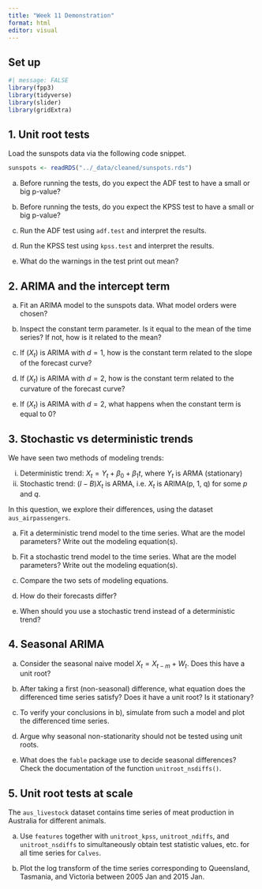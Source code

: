 ```yaml
---
title: "Week 11 Demonstration"
format: html
editor: visual
---
```


## Set up

```r
#| message: FALSE
library(fpp3)
library(tidyverse)
library(slider)
library(gridExtra)
```

## 1. Unit root tests

Load the sunspots data via the following code snippet.

```r
sunspots <- readRDS("../_data/cleaned/sunspots.rds")
```

a.  Before running the tests, do you expect the ADF test to have a small or big p-value?

b.  Before running the tests, do you expect the KPSS test to have a small or big p-value?

c.  Run the ADF test using `adf.test` and interpret the results.

d.  Run the KPSS test using `kpss.test` and interpret the results.

e.  What do the warnings in the test print out mean?

## 2. ARIMA and the intercept term

a.  Fit an ARIMA model to the sunspots data. What model orders were chosen?

b.  Inspect the constant term parameter. Is it equal to the mean of the time series? If not, how is it related to the mean?

c.  If $(X_t)$ is ARIMA with $d=1$, how is the constant term related to the slope of the forecast curve?

d.  If $(X_t)$ is ARIMA with $d=2$, how is the constant term related to the curvature of the forecast curve?

e.  If $(X_t)$ is ARIMA with $d=2$, what happens when the constant term is equal to 0?

## 3. Stochastic vs deterministic trends

We have seen two methods of modeling trends:

(i) Deterministic trend: $X_t = Y_t + \beta_0 + \beta_1 t$, where $Y_t$ is ARMA (stationary)
(ii) Stochastic trend: $(I-B)X_t$ is ARMA, i.e. $X_t$ is ARIMA(p, 1, q) for some $p$ and $q$.

In this question, we explore their differences, using the dataset `aus_airpassengers`.

a.  Fit a deterministic trend model to the time series. What are the model parameters? Write out the modeling equation(s).

b.  Fit a stochastic trend model to the time series. What are the model parameters? Write out the modeling equation(s).

c.  Compare the two sets of modeling equations.

d.  How do their forecasts differ?

e.  When should you use a stochastic trend instead of a deterministic trend?

## 4. Seasonal ARIMA

a.  Consider the seasonal naive model $X_t = X_{t-m} + W_t$. Does this have a unit root?

b.  After taking a first (non-seasonal) difference, what equation does the differenced time series satisfy? Does it have a unit root? Is it stationary?

c.  To verify your conclusions in b), simulate from such a model and plot the differenced time series.

d.  Argue why seasonal non-stationarity should not be tested using unit roots.

e.  What does the `fable` package use to decide seasonal differences? Check the documentation of the function `unitroot_nsdiffs()`.

## 5. Unit root tests at scale

The `aus_livestock` dataset contains time series of meat production in Australia for different animals.

a.  Use `features` together with `unitroot_kpss`, `unitroot_ndiffs`, and `unitroot_nsdiffs` to simultaneously obtain test statistic values, etc. for all time series for `Calves`.

b.  Plot the log transform of the time series corresponding to Queensland, Tasmania, and Victoria between 2005 Jan and 2015 Jan.
